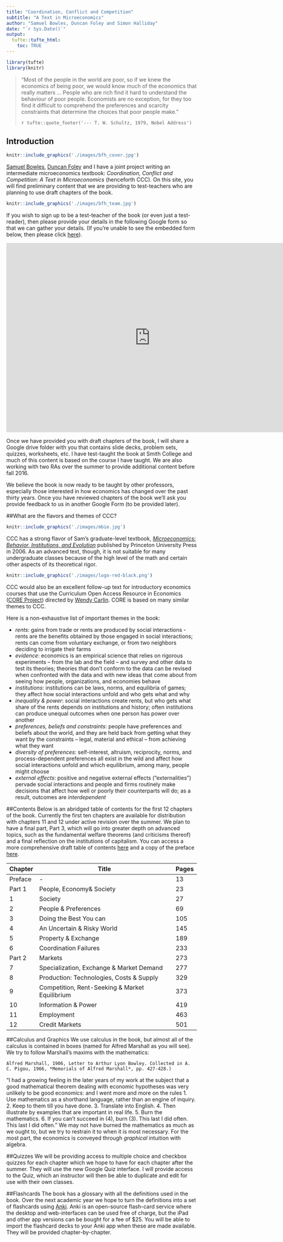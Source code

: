 ```yaml
---
title: "Coordination, Conflict and Competition"
subtitle: "A Text in Microeconomics"
author: "Samuel Bowles, Duncan Foley and Simon Halliday"
date: "`r Sys.Date()`"
output:
  tufte::tufte_html: 
    toc: TRUE
---
```


```r
library(tufte)
library(knitr)
```


> "Most of the people in the world are poor, so if we knew the economics of being 
> poor, we would know much of the economics that really matters ... People who
> are rich find it hard to understand the behaviour of poor people. Economists
> are no exception, for they too find it difficult to comprehend the preferences and
> scarcity constraints that determine the choices that poor people make."
>
> `r tufte::quote_footer('--- T. W. Schultz, 1979, Nobel Address')`

## Introduction
```r
knitr::include_graphics('./images/bfh_cover.jpg')
```

[Samuel Bowles](http://tuvalu.santafe.edu/~bowles/), [Duncan Foley](https://sites.google.com/a/newschool.edu/duncan-foley-homepage/home) and I have a joint project writing an intermediate microeconomics textbook: *Coordination, Conflict and Competition: A Text in Microeconomics* (henceforth CCC). On this site, you will find preliminary content that we are providing to test-teachers who are planning to use draft chapters of the book. 

```r
knitr::include_graphics('./images/bfh_team.jpg')
```

If you wish to sign up to be a test-teacher of the book (or even just a test-reader), then please provide your details in the following Google form so that we can gather your details. (If you're unable to see the embedded form below, then please click [here](https://docs.google.com/forms/d/1MX3F0zZ41SGY5s3z2qrnmt9BEZa-x2x2yp9JlcdAH-w/viewform)). 

<iframe src="https://docs.google.com/forms/d/1MX3F0zZ41SGY5s3z2qrnmt9BEZa-x2x2yp9JlcdAH-w/viewform?embedded=true" width="760" height="500" frameborder="0" marginheight="0" marginwidth="0">Loading...</iframe>

Once we have provided you with draft chapters of the book, I will share a Google drive folder with you that contains slide decks, problem sets, quizzes, worksheets, etc. I have test-taught the book at Smith College and much of this content is based on the course I have taught. We are also working with two RAs over the summer to provide additional content before fall 2016. 

We believe the book is now ready to be taught by other professors, especially those interested in how economics has changed over the past thirty years. Once you have reviewed chapters of the book we'll ask you provide feedback to us in another Google Form (to be provided later). 

##What are the flavors and themes of CCC?
```r
knitr::include_graphics('./images/mbie.jpg')
```
CCC has a strong flavor of Sam's graduate-level textbook, [*Microeconomics: Behavior, Institutions, and Evolution*](http://press.princeton.edu/titles/7610.html) published by Princeton University Press in 2006. As an advanced text, though, it is not suitable for many undergraduate classes because of the high level of the math and certain other aspects of its theoretical rigor. 

```r
knitr::include_graphics('./images/logo-red-black.png')
```

CCC would also be an excellent follow-up text for introductory economics courses that use the Curriculum Open Access Resource in Economics ([CORE Project](http://www.core-econ.org/)) directed by [Wendy Carlin](http://www.core-econ.org/contributors/). CORE is based on many similar themes to CCC.   

Here is a non-exhaustive list of important themes in the book: 

- *rents*: gains from trade or rents are produced by social interactions - rents are the benefits obtained by those engaged in social interactions; rents can come from voluntary exchange, or from two neighbors deciding to irrigate their farms
- *evidence*: economics is an empirical science that relies on rigorous experiments -- from the lab and the field -- and survey and other data to test its theories; theories that don't conform to the data can be revised when confronted with the data and with new ideas that come about from seeing how people, organizations, and economies behave
- *institutions*: institutions can be laws, norms, and equilibria of games; they affect how social interactions unfold and who gets what and why
- *inequality & power*: social interactions create rents, but who gets what share of the rents depends on institutions and history; often institutions can produce unequal outcomes when one person has power over another
- *preferences, beliefs and constraints*: people have preferences and beliefs about the world, and they are held back from getting what they want by the constraints -- legal, material and ethical -- from achieving what they want
- *diversity of preferences*: self-interest, altruism, reciprocity, norms, and process-dependent preferences all exist in the wild and affect how social interactions unfold and which equilibrium, among many, people might choose
- *external effects*: positive and negative external effects ("externalities") pervade social interactions and people and firms routinely make decisions that affect how well or poorly their counterparts will do; as a result, outcomes are *interdependent*

##Contents
Below is an abridged table of contents for the first 12 chapters of the book. Currently the first ten chapters are available for distribution with chapters 11 and 12 under active revision over the summer. We plan to have a final part, Part 3, which will go into greater depth on advanced topics, such as the fundamental welfare theorems (and criticisms thereof) and a final reflection on the institutions of capitalism. You can access a more comprehensive draft table of contents [here](https://drive.google.com/file/d/0B9jjwkjdUJU7R1hnZ25UWTJTYWc/view?usp=sharing) and a copy of the preface [here](https://drive.google.com/file/d/0B9jjwkjdUJU7dGViNm1MNm15NXc/view?usp=sharing). 

| Chapter  | Title   | Pages  | 
|---|---|---|
| Preface | - | 13 |
| Part 1 | People, Economy& Society | 23 |
| 1 | Society | 27 |
| 2 | People & Preferences | 69 |
| 3 | Doing the Best You can | 105 |
| 4 | An Uncertain & Risky World | 145 | 
| 5 | Property & Exchange | 189 | 
| 6 | Coordination Failures | 233 |
| Part 2 | Markets | 273 |
| 7 | Specialization, Exchange & Market Demand | 277 |
| 8 | Production: Technologies, Costs & Supply | 329 |
| 9 | Competition, Rent-Seeking & Market Equilibrium | 373 |
| 10 | Information & Power | 419 |
| 11 | Employment | 463 |
| 12 | Credit Markets | 501 |

##Calculus and Graphics
We use calculus in the book, but almost all of the calculus is contained in boxes (named for Alfred Marshall as you will see). We try to follow Marshall's maxims with the mathematics:  

```marginfigure
Alfred Marshall, 1906, Letter to Arthur Lyon Bowley. Collected in A. C. Pigou, 1966, *Memorials of Alfred Marshall*, pp. 427-428.)
```
"I had a growing feeling in the later years of my work at the subject that a good mathematical theorem dealing with economic hypotheses was very unlikely to be good economics: and I went more and more on the rules
1. Use mathematics as a shorthand language, rather than an engine of inquiry. 
2. Keep to them till you have done.
3. Translate into English. 
4. Then illustrate by examples that are important in real life. 
5. Burn the mathematics. 
6. If you can't succeed in (4), burn (3). This last I did often.
This last I did often."
We may not have burned the mathematics as much as we ought to, but we try to restrain it to when it is most necessary. For the most part, the economics is conveyed through *graphical* intuition with algebra. 


##Quizzes
We will be providing access to multiple choice and checkbox quizzes for each chapter which we hope to have for each chapter after the summer. They will use the new Google Quiz interface. I will provide access to the Quiz, which an instructor will then be able to duplicate and edit for use with their own classes. 

##Flashcards
The book has a glossary with all the definitions used in the book. Over the next academic year we hope to turn the definitions into a set of flashcards using [Anki](http://ankisrs.net/). Anki is an open-source flash-card service where the desktop and web-interfaces can be used free of charge, but the iPad and other app versions can be bought for a fee of $25. You will be able to import the flashcard decks to your Anki app when these are made available. They will be provided chapter-by-chapter. 

